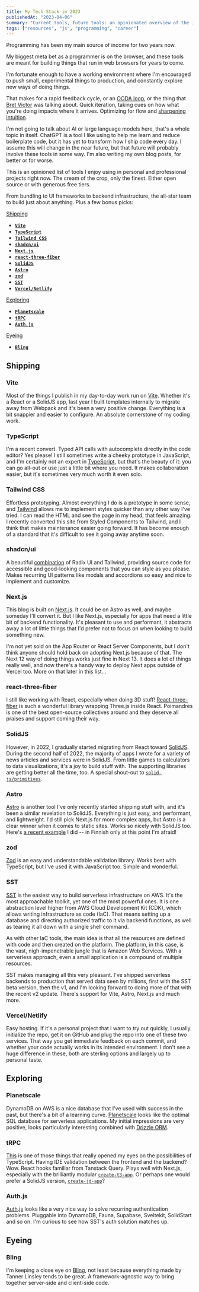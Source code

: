 ```yaml
---
title: My Tech Stack in 2023
publishedAt: "2023-04-06"
summary: "Current tools, future tools: an opinionated overview of the JavaScript ecosystem. Not an AI post."
tags: ["resources", "js", "programming", "career"]
---
```


Programming has been my main source of income for two years now.

My biggest meta bet as a programmer is on the browser, and these tools are meant for building things that run in web browsers for years to come.

I'm fortunate enough to have a working environment where I'm encouraged to push small, experimental things to production,
and constantly explore new ways of doing things.

That makes for a rapid feedback cycle, or an [OODA loop](https://en.wikipedia.org/wiki/OODA_loop),
or the thing that [Bret Victor](https://www.youtube.com/watch?v=EGqwXt90ZqA) was talking about. Quick iteration, taking cues on how what you're doing impacts where it arrives.
Optimizing for flow and [sharpening intuition](/blog/insight-cascades-pt-1).

I'm not going to talk about AI or large language models here, that's a whole topic in itself. ChatGPT is a tool I like using
to help me learn and reduce boilerplate code, but it has yet to transform how I ship code every day.
I assume this will change in the near future, but that future will probably involve these tools in some way. I'm also writing my own blog posts,
for better or for worse.

This is an opinioned list of tools I enjoy using in personal and professional projects right now. The cream of the crop, only the finest.
Either open source or with generous free tiers.

From bundling to UI frameworks to backend infrastructure, the all-star team to build just about anything. Plus a few bonus picks:

[Shipping](#shipping)

- [**`Vite`**](#vite)
- [**`TypeScript`**](#typescript)
- [**`Tailwind CSS`**](#tailwind-css)
- [**`shadcn/ui`**](#shadcn-ui)
- [**`Next.js`**](#nextjs)
- [**`react-three-fiber`**](#react-three-fiber)
- [**`SolidJS`**](#solidjs)
- [**`Astro`**](#astro)
- [**`zod`**](#zod)
- [**`SST`**](#sst)
- [**`Vercel/Netlify`**](#vercelnetlify)

[Exploring](#exploring)

- [**`Planetscale`**](#planetscale)
- [**`tRPC`**](#trpc)
- [**`Auth.js`**](#authjs)

[Eyeing](#eyeing)

- [**`Bling`**](#bling)

## Shipping

### **Vite**

Most of the things I publish in my day-to-day work run on [Vite](https://vitejs.dev/). Whether it's a React or a SolidJS app, last year I built templates internally to migrate away from Webpack
and it's been a very positive change. Everything is a bit snappier and easier to configure. An absolute cornerstone of my coding work.

### **TypeScript**

I'm a recent convert. Typed API calls with autocomplete directly in the code editor? Yes please! I still sometimes write a cheeky prototype in JavaScript, and I'm certainly not an expert in [TypeScript](https://www.typescriptlang.org/docs/),
but that's the beauty of it: you can go all-out or use just a little bit where you need. It makes collaboration easier, but it's sometimes very much worth it even solo.

### **Tailwind CSS**

Effortless prototyping. Almost everything I do is a prototype in some sense, and [Tailwind](https://tailwindcss.com/) allows me to implement styles quicker than any other way I've tried.
I can read the HTML and see the page in my head, that feels amazing. I recently converted this site from Styled Components to Tailwind,
and I think that makes maintenance easier going forward. It has become enough of a standard that it's difficult to see it going away anytime soon.

### **shadcn/ui**

A beautiful [combination](https://ui.shadcn.com/) of Radix UI and Tailwind, providing source code for accessible and good-looking components that you can style as you please.
Makes recurring UI patterns like modals and accordions so easy and nice to implement and customize.

### **Next.js**

This blog is built on [Next.js](https://nextjs.org/docs). It could be on Astro as well, and maybe someday I'll convert it. But I like Next.js, especially for apps that need a little bit of
backend functionality. It's pleasant to use and performant, it abstracts away a lot of little things that I'd prefer not to focus on when looking to build something new.

I'm not yet sold on the App Router or React Server Components, but I don't think anyone should hold back on adopting Next.js because of that. The Next 12 way of doing things works just fine in
Next 13. It does a lot of things really well, and now there's a handy way to deploy Next apps outside of Vercel too. More on that later in this list...

### **react-three-fiber**

I still like working with React, especially when doing 3D stuff! [React-three-fiber](https://docs.pmnd.rs/react-three-fiber) is such a wonderful library wrapping Three.js inside React.
Poimandres is one of the best open-source collectives around and they deserve all praises and support coming their way.

### **SolidJS**

However, in 2022, I gradually started migrating from React toward [SolidJS](https://www.solidjs.com/). During the second half of 2022, the majority of apps I wrote for a variety of news articles
and services were in SolidJS. From little games to calculators to data visualizations, it's a joy to build stuff with.
The supporting libraries are getting better all the time, too. A special shout-out to [`solid-js/primitives`](https://github.com/solidjs-community/solid-primitives).

### **Astro**

[Astro](https://astro.build/) is another tool I've only recently started shipping stuff with, and it's been a similar revelation to SolidJS. Everything is just easy, and performant,
and lightweight. I'd still pick Next.js for more complex apps, but Astro is a clear winner when it comes to static sites. Works so nicely with SolidJS too.
Here's [a recent example](http://plus.yle.fi/) I did -- in Finnish only at this point I'm afraid!

### **zod**

[Zod](https://github.com/colinhacks/zod) is an easy and understandable validation library. Works best with TypeScript, but I've used it with JavaScript too. Simple and wonderful.

### **SST**

[SST](https://docs.sst.dev/) is the easiest way to build serverless infrastructure on AWS. It's the most approachable toolkit, yet one of the most powerful ones.
It is one abstraction level higher from AWS Cloud Development Kit (CDK), which allows writing infrastructure as code (IaC).
That means setting up a database and directing authorized traffic to it via backend functions, as well as tearing it all down with a single shell command.

As with other IaC tools, the main idea is that all the resources are defined with code and then created on the platform.
The platform, in this case, is the vast, nigh-impenetrable jungle that is Amazon Web Services. With a serverless approach, even a small application is a compound of multiple resources.

SST makes managing all this very pleasant. I've shipped serverless backends to production that served data seen by millions, first with the SST beta version, then the v1,
and I'm looking forward to doing more of that with the recent v2 update. There's support for Vite, Astro, Next.js and much more.

### **Vercel/Netlify**

Easy hosting. If it's a personal project that I want to try out quickly, I usually initialize the repo, get it on GitHub and plug the repo into one of these two services.
That way you get immediate feedback on each commit, and whether your code actually works in its intended environment. I don't see a huge difference in these, both are sterling options
and largely up to personal taste.

## Exploring

### **Planetscale**

DynamoDB on AWS is a nice database that I've used with success in the past, but there's a bit of a learning curve.
[Planetscale](https://planetscale.com/) looks like the optimal SQL database for serverless applications. My initial impressions are very positive,
looks particularly interesting combined with [Drizzle ORM](https://github.com/drizzle-team/drizzle-orm).

### **tRPC**

[This](https://trpc.io/docs/) is one of those things that really opened my eyes on the possibilities of TypeScript. Having IDE validation between
the frontend and the backend? Wow. React hooks familiar from Tanstack Query. Plays well with Next.js, especially with the brilliantly modular [`create-t3-app`](https://create.t3.gg/). Or perhaps
one would prefer a SolidJS version, [`create-jd-app`](https://github.com/OrJDev/create-jd-app)?

### **Auth.js**

[Auth.js](https://authjs.dev/) looks like a very nice way to solve recurring authentication problems. Pluggable into DynamoDB,
Fauna, Supabase, Sveltekit, SolidStart and so on. I'm curious to see how SST's auth solution matches up.

## Eyeing

### **Bling**

I'm keeping a close eye on [Bling](https://github.com/TanStack/bling), not least because everything made by Tanner Linsley tends to be great. A framework-agnostic
way to bring together server-side and client-side code.
